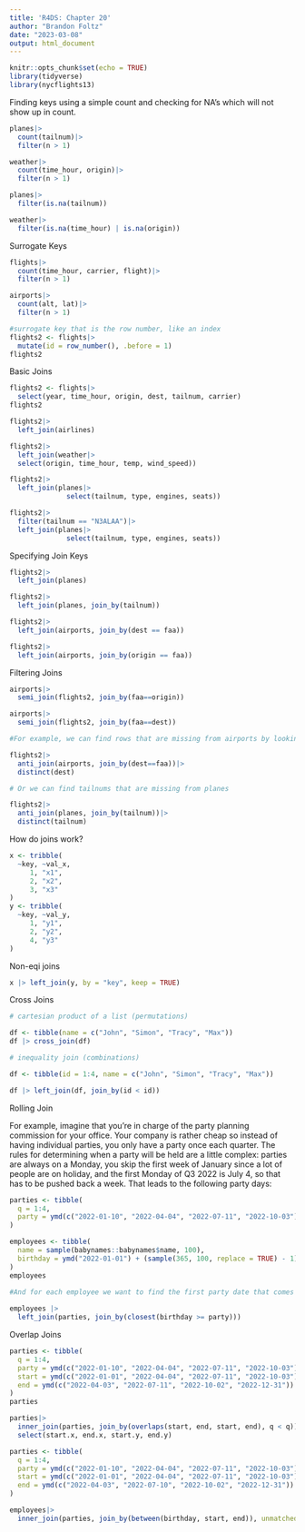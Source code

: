 ```yaml
---
title: 'R4DS: Chapter 20'
author: "Brandon Foltz"
date: "2023-03-08"
output: html_document
---
```


```r
knitr::opts_chunk$set(echo = TRUE)
library(tidyverse)
library(nycflights13)
```

Finding keys using a simple count and checking for NA's which will not show up in count.
```r
planes|>
  count(tailnum)|>
  filter(n > 1)

weather|>
  count(time_hour, origin)|>
  filter(n > 1)

planes|>
  filter(is.na(tailnum))

weather|>
  filter(is.na(time_hour) | is.na(origin))
```

Surrogate Keys

```r
flights|>
  count(time_hour, carrier, flight)|>
  filter(n > 1)

airports|>
  count(alt, lat)|>
  filter(n > 1)

#surrogate key that is the row number, like an index
flights2 <- flights|>
  mutate(id = row_number(), .before = 1)
flights2
```
Basic Joins

```r
flights2 <- flights|>
  select(year, time_hour, origin, dest, tailnum, carrier)
flights2

flights2|>
  left_join(airlines)

flights2|>
  left_join(weather|>
  select(origin, time_hour, temp, wind_speed))

flights2|>
  left_join(planes|>
              select(tailnum, type, engines, seats))

flights2|>
  filter(tailnum == "N3ALAA")|>
  left_join(planes|>
              select(tailnum, type, engines, seats))
```

Specifying Join Keys
```r
flights2|>
  left_join(planes)

flights2|>
  left_join(planes, join_by(tailnum))

flights2|>
  left_join(airports, join_by(dest == faa))

flights2|>
  left_join(airports, join_by(origin == faa))
```

Filtering Joins

```r
airports|>
  semi_join(flights2, join_by(faa==origin))

airports|>
  semi_join(flights2, join_by(faa==dest))

#For example, we can find rows that are missing from airports by looking for flights that don’t have a matching destination airport:

flights2|>
  anti_join(airports, join_by(dest==faa))|>
  distinct(dest)

# Or we can find tailnums that are missing from planes

flights2|>
  anti_join(planes, join_by(tailnum))|>
  distinct(tailnum)
```

How do joins work?

```r
x <- tribble(
  ~key, ~val_x,
     1, "x1",
     2, "x2",
     3, "x3"
)
y <- tribble(
  ~key, ~val_y,
     1, "y1",
     2, "y2",
     4, "y3"
)
```
Non-eqi joins

```r
x |> left_join(y, by = "key", keep = TRUE)

```

Cross Joins

```r
# cartesian product of a list (permutations)

df <- tibble(name = c("John", "Simon", "Tracy", "Max"))
df |> cross_join(df)

# inequality join (combinations)

df <- tibble(id = 1:4, name = c("John", "Simon", "Tracy", "Max"))

df |> left_join(df, join_by(id < id))
```

Rolling Join

For example, imagine that you’re in charge of the party planning commission for your office. Your company is rather cheap so instead of having individual parties, you only have a party once each quarter. The rules for determining when a party will be held are a little complex: parties are always on a Monday, you skip the first week of January since a lot of people are on holiday, and the first Monday of Q3 2022 is July 4, so that has to be pushed back a week. That leads to the following party days:

```r
parties <- tibble(
  q = 1:4,
  party = ymd(c("2022-01-10", "2022-04-04", "2022-07-11", "2022-10-03"))
)

employees <- tibble(
  name = sample(babynames::babynames$name, 100),
  birthday = ymd("2022-01-01") + (sample(365, 100, replace = TRUE) - 1)
)
employees

#And for each employee we want to find the first party date that comes after (or on) their birthday. We can express that with a rolling join:
  
employees |> 
  left_join(parties, join_by(closest(birthday >= party)))
```

Overlap Joins

```r
parties <- tibble(
  q = 1:4,
  party = ymd(c("2022-01-10", "2022-04-04", "2022-07-11", "2022-10-03")),
  start = ymd(c("2022-01-01", "2022-04-04", "2022-07-11", "2022-10-03")),
  end = ymd(c("2022-04-03", "2022-07-11", "2022-10-02", "2022-12-31"))
)
parties

parties|>
  inner_join(parties, join_by(overlaps(start, end, start, end), q < q))|>
  select(start.x, end.x, start.y, end.y)

parties <- tibble(
  q = 1:4,
  party = ymd(c("2022-01-10", "2022-04-04", "2022-07-11", "2022-10-03")),
  start = ymd(c("2022-01-01", "2022-04-04", "2022-07-11", "2022-10-03")),
  end = ymd(c("2022-04-03", "2022-07-10", "2022-10-02", "2022-12-31"))
)

employees|>
  inner_join(parties, join_by(between(birthday, start, end)), unmatched = "error")
```

